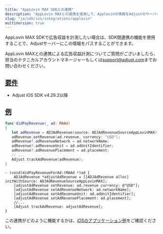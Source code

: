 ```yaml
---
title: "AppLovin MAX SDKとの連携"
description: "AppLovin MAXとの連携を使用して、Applovinの情報をAdjustのサーバーにパスします。"
slug: "ja/sdk/ios/integrations/applovin"
multiVersion: true
---
```


AppLovin MAX SDKで広告収益を計測したい場合は、SDK間連携の機能を使用することで、Adjustサーバーにこの情報をパスすることができます。

<Callout type="note">

AppLovin MAXとの連携による広告収益計測についてご質問がございましたら、担当のテクニカルアカウントマネージャーもしくは[support@adjust.com](mailto:support@adjust.com)までお問い合わせください。

</Callout>

## [要件](requirements)

-  Adjust iOS SDK v4\.29\.2以降

## [例](examples)

<Tabs>
<Tab title="Swift" sync="swift">

```swift
func didPayRevenue(_ ad: MAAd)
{
   let adRevenue = ADJAdRevenue(source: ADJAdRevenueSourceAppLovinMAX);
   adRevenue.setRevenue(ad.revenue, currency: "USD");
   adRevenue?.adRevenueNetwork = ad.networkName;
   adRevenue?.adRevenueUnit = ad.adUnitIdentifier;
   adRevenue?.adRevenuePlacement = ad.placement;
   // ...
   Adjust.trackAdRevenue(adRevenue);
}
```

</Tab>
<Tab title="Objective-C" sync="objc">

```objc
- (void)didPayRevenueForAd:(MAAd *)ad {
    ADJAdRevenue *adjustAdRevenue = [[ADJAdRevenue alloc] initWithSource: ADJAdRevenueSourceAppLovinMAX];
    [adjustAdRevenue setRevenue: ad.revenue currency: @"USD"];
    [adjustAdRevenue setAdRevenueNetwork: ad.networkName];
    [adjustAdRevenue setAdRevenueUnit: ad.adUnitIdentifier];
    [adjustAdRevenue setAdRevenuePlacement: ad.placement];
    //...
    [Adjust trackAdRevenue: adjustAdRevenue];
}
```

</Tab>
</Tabs>

この連携がどのように機能するかは、[iOSのアプリケーション例](https://github.com/AppLovin/AppLovin-MAX-SDK-iOS/blob/master/AppLovin%20MAX%20Demo%20App%20-%20ObjC/AppLovin%20MAX%20Demo%20App%20-%20ObjC/MAX/Rewarded/ALMAXRewardedAdViewController.m#L116-L127)をご確認ください。
